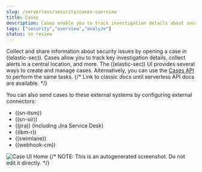 ```yaml
---
slug: /serverless/security/cases-overview
title: Cases
description: Cases enable you to track investigation details about security issues.
tags: ["security","overview","analyze"]
status: in review
---
```


<DocBadge template="technical preview" />
<div id="cases-overview"></div>

Collect and share information about security issues by opening a case in ((elastic-sec)). Cases allow you to track key investigation details, collect alerts in a central location, and more. The ((elastic-sec)) UI provides several ways to create and manage cases. Alternatively, you can use the [Cases API](((security-guide))/cases-api-overview.html) to perform the same tasks.
{/* Link to classic docs until serverless API docs are available. */}

You can also send cases to these external systems by <DocLink slug="/serverless/security/cases-settings">configuring external connectors</DocLink>:

* ((sn-itsm))
* ((sn-sir))
* ((jira)) (including Jira Service Desk)
* ((ibm-r))
* ((swimlane))
* ((webhook-cm))

![Case UI Home](../images/cases-open-manage/-cases-cases-home-page.png)
{/* NOTE: This is an autogenerated screenshot. Do not edit it directly. */}


